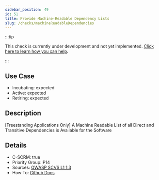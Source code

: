 ```yaml
---
sidebar_position: 49
id: 51
title: Provide Machine-Readable Dependency Lists
slug: /checks/machineReadableDependencies
---
```


<!-- BANNER:START -->
:::tip

This check is currently under development and not yet implemented. [Click here to learn how you can help](/contribute).

:::
<!-- BANNER:END -->

## Use Case
<!-- LEVELS:START -->
- Incubating: expected
- Active: expected
- Retiring: expected
<!-- LEVELS:END -->

<!-- DESCRIPTION:START -->
## Description
[Freestanding Applications Only] A Machine Readable List of all Direct and Transitive Dependencies is Available for the Software
<!-- DESCRIPTION:END -->

<!-- DETAILS:START -->
## Details
- C-SCRM: true
- Priority Group: P14
- Sources: [OWASP SCVS L1 1.3](https://scvs.owasp.org/scvs/v1-inventory/#verification-requirements)
- How To: [Github Docs](https://docs.github.com/en/code-security/supply-chain-security/understanding-your-software-supply-chain/about-supply-chain-security#what-is-the-dependency-graph)

<!-- DETAILS:END -->
